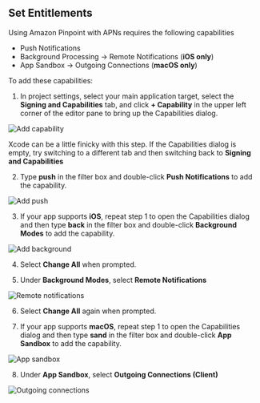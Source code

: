 ## Set Entitlements

Using Amazon Pinpoint with APNs requires the following capabilities
- Push Notifications
- Background Processing -> Remote Notifications (**iOS only**)
- App Sandbox -> Outgoing Connections (**macOS only**)

To add these capabilities:

1. In project settings, select your main application target, select the **Signing and Capabilities** tab, and click **+ Capability** in the upper left corner of the editor pane to bring up the Capabilities dialog.

![Add capability](/images/push-notifications/xcode-entitlements/01_add-capability.png)

<Callout>

Xcode can be a little finicky with this step. If the Capabilities dialog is empty, try switching to a different tab and then switching back to **Signing and Capabilities**

</Callout>

2. Type **push** in the filter box and double-click **Push Notifications** to add the capability.

![Add push](/images/push-notifications/xcode-entitlements/02_add-push.png)

3. If your app supports **iOS**, repeat step 1 to open the Capabilities dialog and then type **back** in the filter box and double-click **Background Modes** to add the capability.

![Add background](/images/push-notifications/xcode-entitlements/03_add-background.png)

4. Select **Change All** when prompted.

5. Under **Background Modes**, select **Remote Notifications**

![Remote notifications](/images/push-notifications/xcode-entitlements/04_background-remote-notifications.png)

6. Select **Change All** again when prompted.

7. If your app supports **macOS**, repeat step 1 to open the Capabilities dialog and then type **sand** in the filter box and double-click **App Sandbox** to add the capability.

![App sandbox](/images/push-notifications/xcode-entitlements/05_app-sandbox.png)

8. Under **App Sandbox**, select **Outgoing Connections (Client)**

![Outgoing connections](/images/push-notifications/xcode-entitlements/06_app-sandbox-outgoing-connections.png)
